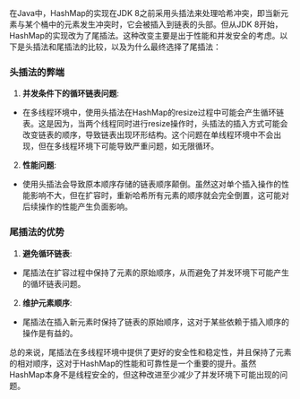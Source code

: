 在Java中，HashMap的实现在JDK 8之前采用头插法来处理哈希冲突，即当新元素与某个桶中的元素发生冲突时，它会被插入到链表的头部。但从JDK 8开始，HashMap的实现改为了尾插法。这种改变主要是出于性能和并发安全的考虑。以下是头插法和尾插法的比较，以及为什么最终选择了尾插法：

### 头插法的弊端

1. **并发条件下的循环链表问题**:
- 在多线程环境中，使用头插法在HashMap的resize过程中可能会产生循环链表。这是因为，当两个线程同时进行resize操作时，头插法的插入方式可能会改变链表的顺序，导致链表出现环形结构。这个问题在单线程环境中不会出现，但在多线程环境下可能导致严重问题，如无限循环。

2. **性能问题**:
- 使用头插法会导致原本顺序存储的链表顺序颠倒。虽然这对单个插入操作的性能影响不大，但在扩容时，重新哈希所有元素的顺序就会完全倒置，这可能对后续操作的性能产生负面影响。

### 尾插法的优势

1. **避免循环链表**:
- 尾插法在扩容过程中保持了元素的原始顺序，从而避免了并发环境下可能产生的循环链表问题。

2. **维护元素顺序**:
- 尾插法在插入新元素时保持了链表的原始顺序，这对于某些依赖于插入顺序的操作是有益的。

总的来说，尾插法在多线程环境中提供了更好的安全性和稳定性，并且保持了元素的相对顺序，这对于HashMap的性能和可靠性是一个重要的提升。虽然HashMap本身不是线程安全的，但这种改进至少减少了并发环境下可能出现的问题。